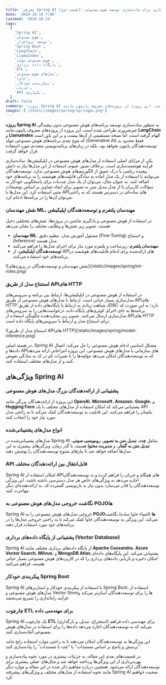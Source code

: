 ```yaml
---
title: 'معرفی Spring AI (قسمت اول): راهکاری برای ساده‌سازی توسعه هوش مصنوعی'
date: '2024-10-14 7:00'
lastmod: '2024-10-14'
tags:
  [
    'Spring AI',
    'هوش مصنوعی',
    'توسعه نرم‌افزار',
    'Spring Boot',
    'LangChain',
    'LlamaIndex',
    'هوش مصنوعی مولد',
    'پایگاه داده برداری',
    'ETL',
    'مدل‌های هوش مصنوعی',
    'جاوا',
    'پیکربندی خودکار',
    'چت‌بات',
    'API یکپارچه',
  ]
draft: false
summary: 'پروژه Spring AI به منظور ساده‌سازی توسعه برنامه‌های هوش مصنوعی بدون پیچیدگی غیرضروری طراحی شده است. این پروژه از پروژه‌های معروف پایتون مانند LangChain و LlamaIndex الهام گرفته است'
images: ['/static/images/spring/springai.png']
---
```


**پروژه Spring AI** به منظور ساده‌سازی توسعه برنامه‌های هوش مصنوعی بدون پیچیدگی غیرضروری طراحی شده است. این پروژه از پروژه‌های معروف پایتون مانند **LangChain** و **LlamaIndex** الهام گرفته است، اما نسخه مستقیمی از آن‌ها نیست و بر این باور است که موج بعدی برنامه‌های هوش مصنوعی مولد (Generative AI) فقط محدود به توسعه‌دهندگان پایتون نخواهد بود، بلکه در زبان‌های برنامه‌نویسی متعددی مورد استفاده قرار خواهد گرفت.

یکی از مزایای اصلی استفاده از مدل‌های هوش مصنوعی در اپلیکیشن‌ها، ساده‌سازی فرآیند هوشمندسازی است. برخلاف تصور عموم، استفاده از این مدل‌ها نیاز به دانش پیچیده ریاضی یا درک عمیق از الگوریتم‌های هوش مصنوعی ندارد. توسعه‌دهندگان می‌توانند با استفاده از یک مدل آماده به سادگی قابلیت‌های هوشمند را به برنامه‌های خود اضافه کنند. به عنوان مثال، می‌توان از یک مدل چت‌بات برای پاسخگویی خودکار به سؤالات کاربران یا از مدل تبدیل متن به تصویر برای ایجاد تصاویر بر اساس توضیحات متنی استفاده کرد. این مدل‌ها با APIهای ساده‌ای در دسترس هستند که به راحتی می‌توان آن‌ها را در برنامه‌ها ادغام کرد.

### نقش مهندسان ML، مهندسان پلتفرم و توسعه‌دهندگان اپلیکیشن

در استفاده از هوش مصنوعی و یادگیری ماشین در پروژه‌ها، نقش‌های مختلفی دخیل هستند. تصویر زیر نقش‌ها و وظایف مختلف را نشان می‌دهد:

- **مهندسان ML**: مسئول آموزش مدل، تنظیم دقیق (Fine-Tuning) و استنتاج (Inference) مدل هستند.
- **مهندسان پلتفرم**: زیرساخت و پلتفرم مورد نیاز برای اجرای مدل‌ها را فراهم می‌کنند.
- **توسعه‌دهندگان اپلیکیشن**: از APIهای ارائه‌شده برای ادغام قابلیت‌های هوشمند در برنامه‌های خود استفاده می‌کنند.

<div className="justify-center overflow-hidden">
  ![نقش مهندسان و توسعه‌دهندگان در پروژه‌های](/static/images/spring/ml-roles.png)
</div>

### استنتاج مدل از طریق APIهای HTTP

در استفاده از هوش مصنوعی در اپلیکیشن‌ها، ارتباط بین برنامه و سرویس‌های مدل‌سازی بسیار حیاتی است. ارتباط با مدل‌های هوش مصنوعی از طریق APIهای HTTP شباهت زیادی به ارتباط با پایگاه‌های داده از طریق JDBC دارد؛ به این صورت که برنامه‌ها به جای اجرای کوئری‌های پایگاه داده، درخواست‌هایی را به سرویس‌های مدل‌سازی ارسال می‌کنند. تصویر زیر نشان‌دهنده چگونگی استفاده از APIهای HTTP برای استنتاج مدل و ارتباط با سرویس‌های پایگاه داده است:

<div className="justify-center overflow-hidden">
  ![استنتاج مدل از طریق APIهای HTTP](/static/images/spring/model-inference.png)
</div>

در هسته اصلی، Spring AI مشکل اساسی ادغام هوش مصنوعی را حل می‌کند: اتصال داده‌ها و APIهای سازمانی با مدل‌های هوش مصنوعی. این پروژه انتزاعاتی ارائه می‌دهد که به توسعه‌دهندگان امکان می‌دهد مؤلفه‌ها را با تغییرات کم در کد به سادگی تعویض کنند و از مدل‌های مختلف استفاده کنند.

## ویژگی‌های Spring AI

### پشتیبانی از ارائه‌دهندگان بزرگ مدل‌های هوش مصنوعی

این پروژه از ارائه‌دهندگان بزرگی مانند **OpenAI**، **Microsoft**، **Amazon**، **Google**، و **Hugging Face** پشتیبانی می‌کند که امکان استفاده از مدل‌های مختلف با یک API یکسان را فراهم می‌کنند. این قابلیت به توسعه‌دهندگان کمک می‌کند تا به راحتی مدل مورد نیاز خود را انتخاب کنند.

### انواع مدل‌های پشتیبانی‌شده

مدل‌های پشتیبانی‌شده در Spring AI شامل **چت**، **تبدیل متن به تصویر**، **رونویسی صوتی**، **تبدیل متن به گفتار**، و **مدیریت محتوا** هستند. با گذر زمان، ویژگی‌های بیشتری به این مدل‌ها اضافه خواهد شد تا نیازهای متنوع توسعه‌دهندگان را پوشش دهند.

### API قابل‌انتقال بین ارائه‌دهندگان مختلف

Spring AI امکان استفاده از APIهای همگام و جریان را فراهم کرده و به توسعه‌دهندگان اجازه می‌دهد به ویژگی‌های خاص هر مدل دسترسی داشته باشند. این ویژگی توسعه‌دهندگان را قادر می‌سازد بدون نیاز به بازنویسی گسترده کد، به ارائه‌دهنده‌ای دیگر مهاجرت کنند.

### نگاشت خروجی مدل‌های هوش مصنوعی به POJOها

Spring AI خروجی مدل‌های هوش مصنوعی را به **POJOها** (اشیاء جاوا ساده) نگاشت می‌کند. این ویژگی به توسعه‌دهندگان جاوا کمک می‌کند تا به راحتی خروجی مدل‌ها را در برنامه‌های خود مورد استفاده قرار دهند.

### پشتیبانی از پایگاه داده‌های برداری (Vector Database)

Spring AI از پایگاه داده‌های برداری مختلف مانند **Apache Cassandra**، **Azure Vector Search**، **Milvus**، و **MongoDB Atlas** پشتیبانی می‌کند. این پایگاه‌های داده‌ای امکان ذخیره و بازیابی داده‌های برداری را که در کاربردهای هوش مصنوعی بسیار حیاتی هستند، فراهم می‌کنند.

### پیکربندی خودکار Spring Boot

Spring AI با استفاده از پیکربندی خودکار و استارترهای Spring Boot، استفاده از مدل‌های هوش مصنوعی و Vector Storeها را برای توسعه‌دهندگان آسان‌تر می‌کند و فرآیند راه‌اندازی را تسریع می‌بخشد.

### چارچوب ETL برای مهندسی داده

Spring AI یک چارچوب **ETL** (استخراج، تبدیل، و بارگذاری) برای مهندسی داده فراهم می‌کند که به توسعه‌دهندگان اجازه می‌دهد داده‌ها را برای استفاده در مدل‌های هوش مصنوعی آماده‌سازی کنند.

این ویژگی‌ها به توسعه‌دهندگان امکان می‌دهند تا به راحتی موارد استفاده رایج مانند "پرسش و پاسخ بر اساس مستندات" یا "چت با مستندات" را پیاده‌سازی کنند.

در قسمت‌های بعدی این مقاله، به جزئیات بیشتری در مورد نحوه پیاده‌سازی و بهره‌برداری از این ویژگی‌ها پرداخته خواهد شد و مثال‌های عملی بیشتری برای توسعه‌دهندگان ارائه می‌شود. همچنین درباره مفاهیم ذکر شده در این مقاله و موارد دیگر مانند نحوه استفاده از مدل‌های مختلف و ویژگی‌های پیشرفته Spring AI صحبت خواهیم کرد.
